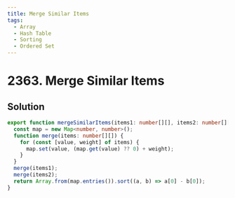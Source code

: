 ```yaml
---
title: Merge Similar Items
tags:
  - Array
  - Hash Table
  - Sorting
  - Ordered Set
---
```


# 2363. Merge Similar Items

<Badges>
  <LevelBadge level="easy" />
  <TopicBadge name="Array" slug="array" />
  <TopicBadge name="Hash Table" slug="hash-table" />
  <TopicBadge name="Sorting" slug="sorting" />
  <TopicBadge name="Ordered Set" slug="ordered-set" />
</Badges>

## Solution

```typescript filename="solution.ts" copy
export function mergeSimilarItems(items1: number[][], items2: number[][]): number[][] {
  const map = new Map<number, number>();
  function merge(items: number[][]) {
    for (const [value, weight] of items) {
      map.set(value, (map.get(value) ?? 0) + weight);
    }
  }
  merge(items1);
  merge(items2);
  return Array.from(map.entries()).sort((a, b) => a[0] - b[0]);
}
```

<ProblemLink
  codingSite="leetcode"
  href="https://leetcode.com/problems/merge-similar-items"
  title="Merge Similar Items"
/>
